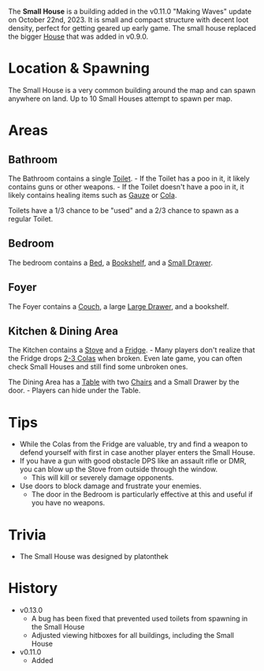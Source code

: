 The **Small House** is a building added in the v0.11.0 "Making Waves" update on October 22nd, 2023. It is small and compact structure with decent loot density, perfect for getting geared up early game. The small house replaced the bigger [House](/buildings/house) that was added in v0.9.0.

# Location & Spawning
The Small House is a very common building around the map and can spawn anywhere on land. Up to 10 Small Houses attempt to spawn per map.

# Areas
## Bathroom
The Bathroom contains a single [Toilet](/obstacles/toilet). 
    - If the Toilet has a poo in it, it likely contains guns or other weapons.
    - If the Toilet doesn't have a poo in it, it likely contains healing items such as [Gauze](/healing/gauze) or [Cola](/healing/cola).

Toilets have a 1/3 chance to be "used" and a 2/3 chance to spawn as a regular Toilet.

## Bedroom 
The bedroom contains a [Bed](/obstacles/bed), a [Bookshelf](/obstacles/bookshelf), and a [Small Drawer](/obstacles/small_drawer).

## Foyer
The Foyer contains a [Couch](/obstacles/couch), a large [Large Drawer](/obstacles/large_drawer), and a bookshelf.

## Kitchen & Dining Area
The Kitchen contains a [Stove](/obstacles/stove) and a [Fridge](/obstacles/fridge).
    - Many players don't realize that the Fridge drops [2-3 Colas](/loot#fridge) when broken. Even late game, you can often check Small Houses and still find some unbroken ones.

The Dining Area has a [Table](/obstacles/table) with two [Chairs](/obstacles/chair) and a Small Drawer by the door.
    - Players can hide under the Table.

# Tips
- While the Colas from the Fridge are valuable, try and find a weapon to defend yourself with first in case another player enters the Small House.
- If you have a gun with good obstacle DPS like an assault rifle or DMR, you can blow up the Stove from outside through the window.
    - This will kill or severely damage opponents. 
- Use doors to block damage and frustrate your enemies.
    - The door in the Bedroom is particularly effective at this and useful if you have no weapons.

# Trivia
- The Small House was designed by platonthek

# History
- v0.13.0
    - A bug has been fixed that prevented used toilets from spawning in the Small House
    - Adjusted viewing hitboxes for all buildings, including the Small House
- v0.11.0
    - Added